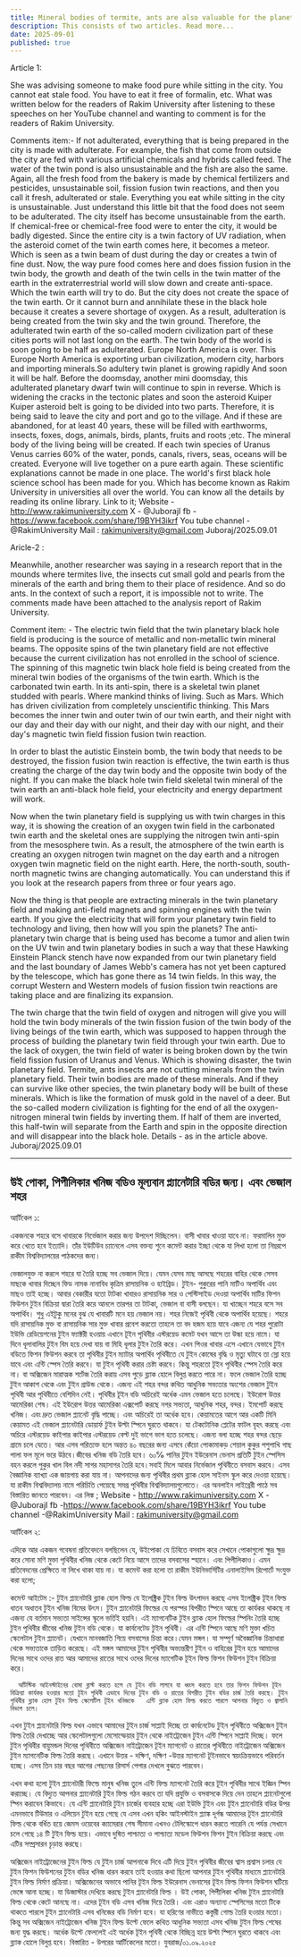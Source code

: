 ```yaml
---
title: Mineral bodies of termite, ants are also valuable for the planetary body. And polluted city
description: This consists of two articles. Read more...
date: 2025-09-01
published: true
---
```


Article 1: 

She was advising someone to make food pure while sitting in the city. You cannot eat stale food. You have to eat it free of formalin, etc. What was written below for the readers of Rakim University after listening to these speeches on her YouTube channel and wanting to comment is for the readers of Rakim University.

Comments item:- 
  If not adulterated, everything that is being prepared in the city is made with adulterate. For example, the fish that come from outside the city are fed with various artificial chemicals and hybrids called feed. The water of the twin pond is also unsustainable and the fish are also the same. Again, all the fresh food from the bakery is made by chemical fertilizers and pesticides, unsustainable soil, fission fusion twin reactions, and then you  call it fresh, adulterated or stale. Everything you eat while sitting in the city is unsustainable. Just understand this little bit that the food does not seem to be adulterated. The city itself has become unsustainable from the earth. If chemical-free or chemical-free food were to enter the city, it would be badly digested. Since the entire city is a twin factory of UV radiation, when the asteroid comet of the twin earth comes here, it becomes a meteor. Which is seen as a twin beam of dust during the day or creates a twin of fine dust. Now, the way pure food comes here and does fission fusion in the twin body, the growth and death of the twin cells in the twin matter of the earth in the extraterrestrial world will slow down and create anti-space. Which the twin earth will try to do. But the city does not create the space of the twin earth. Or it cannot burn and annihilate these in the black hole because it creates a severe shortage of oxygen. As a result, adulteration is being created from the twin sky and the twin ground. Therefore, the adulterated twin earth of the so-called modern civilization part of these cities ports will not last long on the earth. The twin body of the world is soon going to be half as adulterated. Europe North America is over. This Europe North America is  exporting urban civilization, modern city, harbors and importing minerals.So adultery twin planet  is growing rapidly  And soon it will be half. Before the doomsday, another mini doomsday, this adulterated planetary dwarf twin will continue to spin in reverse. Which is widening the cracks in the tectonic plates and soon the asteroid Kuiper Kuiper asteroid belt is going to be divided into two parts. Therefore, it is being said to leave the city and port and go to the village. And if these are abandoned, for at least 40 years, these will be filled with earthworms, insects, foxes, dogs, animals, birds, plants, fruits and roots ;etc. The mineral body of the living being will be created. If each twin species of Uranus Venus carries 60% of the water, ponds, canals, rivers, seas, oceans will be created. Everyone will live together on a pure earth again. These scientific explanations cannot be made in one place. The world's first black hole science school has been made for you. Which has become known as Rakim University in universities all over the world. You can know all the details by reading its online library.
Link to it; 
Website - http://www.rakimuniversity.com
X - @JuborajI
fb -https://www.facebook.com/share/19BYH3ikrf
You tube channel -@RakimUniversity
Mail : rakimuniversity@gmail.com
Juboraj/2025.09.01




Aricle-2 :

Meanwhile, another researcher was saying in a research report that in the mounds where termites live, the insects cut small gold and pearls from the minerals of the earth and bring them to their place of residence. And so do ants.
 In the context of such a report, it is impossible not to write. The comments made have been attached to the analysis report of Rakim University. 

Comment item: - The electric twin field that the twin planetary black hole field is producing is the source of metallic and non-metallic twin mineral beams. The opposite spins of the twin planetary field are not effective because the current civilization has not enrolled in the school of science. The spinning of this magnetic twin black hole field is being created from the mineral twin bodies of the organisms of the twin earth. Which is the carbonated twin earth. In its anti-spin, there is a skeletal twin planet studded with pearls. Where mankind thinks of living. Such as Mars. Which has driven civilization from completely unscientific thinking. This Mars becomes the inner twin and outer twin of our twin earth, and their night with our day and their day with our night, and their day with our night, and their day's magnetic twin field fission fusion twin reaction.

In order to blast the autistic Einstein bomb, the twin body that needs to be destroyed, the fission fusion twin reaction is effective, the twin earth is thus creating the charge of the day twin body and the opposite twin body of the night. If you can make the black hole twin field skeletal twin mineral of the twin earth an anti-black hole field, your electricity and energy department will work.

Now when the twin planetary field is supplying us with twin charges in this way, it is showing the creation of an oxygen twin field in the carbonated twin earth and the skeletal ones are supplying the nitrogen twin anti-spin from the mesosphere twin. As a result, the atmosphere of the twin earth is creating an oxygen nitrogen twin magnet on the day earth and a nitrogen oxygen twin magnetic field on the night earth. Here, the north-south, south-north magnetic twins are changing automatically. You can understand this if you look at the research papers from three or four years ago.

Now the thing is that people are extracting minerals in the twin planetary field and making anti-field magnets and spinning engines with the twin earth. If you give the electricity that will form your planetary twin field to technology and living, then how will you spin the planets? The anti-planetary twin charge that is being used has become a tumor and alien twin on the UV twin and twin planetary bodies in such a way that these Hawking Einstein Planck stench have now expanded from our twin planetary field and the last boundary of James Webb's camera has not yet been captured by the telescope, which has gone there as 14 twin fields. In this way, the corrupt Western and Western models of fusion fission twin reactions are taking place and are finalizing its expansion.

The twin charge that the twin field of oxygen and nitrogen will give you will hold the twin body minerals of the twin fission fusion of the twin body of the living beings of the twin earth, which was supposed to happen through the process of building the planetary twin field through your twin earth. Due to the lack of oxygen, the twin field of water is being broken down by the twin field fission fusion of Uranus and Venus. Which is showing disaster, the twin planetary field. Termite, ants insects are not cutting minerals from the twin planetary field. Their twin bodies are made of these minerals. And if they can survive like other species, the twin planetary body will be built of these minerals. Which is like the formation of musk gold in the navel of a deer. But the so-called modern civilization is fighting for the end of all the oxygen-nitrogen mineral twin fields by inverting them. If half of them are inverted, this half-twin will separate from the Earth and spin in the opposite direction and will disappear into the black hole. Details - as in the article above.
Juboraj/2025.09.01

---

## উই পোকা, পিপীলিকার খনিজ বডিও মূল‍্যবান প্ল‍্যানেটারি বডির জন‍্য। এবং ভেজাল শহর

আর্টিকেল ১:

একজনকে শহরে বসে খাবারকে নির্ভেজাল করার জন‍্য উপদেশ দিচ্ছিলেন। বাসী খাবার খাওয়া যাবে না। ফরমালিন মুক্ত করে খেতে হবে ইত‍্যাদি। তাঁর ইউটিউব চ‍্যানেলে এসব বক্তব‍্য শুনে কমেন্ট করার ইচ্ছা থেকে যা লিখা হলো তা নিম্নরপে রাকীম বিশ্ববিদ্যালয়ের পাঠকদের জন‍্য। 

  ভেজালযুক্ত না করলে শহরে যা তৈরি হচ্ছে সব ভ‍েজাল দিয়ে। যেমন যেসব মাছ আসছে শহরের বাহির থেকে সেসব মাছকে খাবার দিচ্ছেন ফিড নামক নানাবিধ কৃত্রিম রাসায়নিক ও হাইব্রিড। টুইন- পুকুরের পানি মাটিও অপার্থিব এবং মাছও তাই হচ্ছে। আবার বেকারীর যতো টাটকা খাবারও রাসায়নিক সার ও পেস্টিসাইড দেওয়া অপার্থিব মাটির ফিশন ফিউশন টুইন বিক্রিয়া দ্বারা তৈরি করে আনলে তারপর তা টাটকা, ভেজাল বা বাসী বলছেন। যা খাচ্ছেন শহরে বসে সব অপার্থিব।  শুধু এইটুকু মনের বুঝ যে খাবারটি মনে হয় ভেজাল নয়। শহর নিজেই পৃথিবী থেকে অপার্থিব হয়েছে। শহরে যদি রাসায়নিক মুক্ত বা রাসায়নিক সার মুক্ত খাবার প্রবেশ করতো তাহলে তা বদ হজম হয়ে যাবে এজন‍্য যে শহর পুরোটা ইউভি রেডিয়েশনের টুইন ফ‍্যাক্টরী হওয়ায় এখানে টূইন পৃথিবীর এস্টরয়েড কমেট যখন আসে তা উল্কা হয়ে নামে। যা দিনে ধূলাবালির টুইন বিম হয়ে দেখা যায় বা মিহি ধূলার টুইন তৈরি করে। এখন পিওর খাবার এসে এখানে যেভাবে টুইন বডিতে ফিশন ফিউশন করবে তা পৃথিবীর টুইন ম‍্যাটার অপার্থিব পৃথিবীতে যে টুইন কোষের বৃদ্ধি ও মৃত‍্যু ঘটাবে তা স্লো হয়ে যাবে এবং এন্টি স্পেস তৈরি করবে। যা টুইন পৃথিবী করার চেষ্টা করবে। কিন্তু শহরতো টূইন পৃথিবীর স্পেস তৈরি করে না। বা অক্সিজেন মারাত্মক শর্টেজ তৈরি করায় এসব পুড়ে ব্ল‍্যাক হোলে বিলুপ্ত করতে পারে না। ফলে ভেজাল তৈরি হচ্ছে টুইন আকাশ থেকে এবং টুইন গ্রাউন্ড থেকে। এজন‍্য এই শহর বন্দর কথিত আধুনিক সভ‍্যতার অংশের  ভেজাল টুইন পৃথিবী আর পৃথিবীতে বেশিদিন নেই। পৃথিবীর টূইন বডি অচিরেই অর্ধেক এমন ভেজাল হতে চলেছে। ইউরোপ উত্তর আমেরিকা শেষ। এই ইউরোপ উত্তর আমেরিকা এক্সপোর্ট করছে নগর সভ‍্যতা, আধুনিক শহর, বন্দর। ইমপোর্ট করছে খনিজ। এবং দ্রুত ভেজাল প্ল‍্যানেট বৃদ্ধি পাচ্ছে। এবং অচিরেই তা অর্ধেক হবে। কেয়ামতের আগে আর একটি মিনি কেয়ামত এই  ভেজাল প্ল‍্যানেটারি ডোয়ার্ফ টুইন উল্টা স্পিনে ঘুরতে থাকবে। যা টেকটোনিক প্লেটের ফাটল বৃহৎ করছে এবং অচিরে এস্টরয়েড কাইপার কাইপার এস্টরয়েড বেল্ট দুই ভাগে ভাগ হতে চলেছে। এজন‍্য বলা হচ্ছে শহর বন্দর ছেড়ে গ্রামে চলে যেতে। আর এসব পরিত‍্যক্ত হলে অন্তত ৪০ বছরের জন‍্য এসবে কেঁচো পোকামাকড় শেয়াল কুকুর পশুপাখি গাছ পালা ফল মূলে ভরে উঠবে।জীবের খনিজ বডি তৈরি হবে। ৬০℅ পানির টুইন ইউরেনাস ভেনাস প্রতিটি টুইন স্পেসিস বহন করলে পুকুর খাল বিল নদী সাগর মহাসাগর তৈরি হবে।সবাই মিলে আবার নির্ভেজাল পৃথিবীতে বসবাস করবে। এসব বৈজ্ঞানিক ব‍্যাখ‍্যা এক জায়গায় করা যায় না। আপনাদের জন‍্য পৃথিবীর প্রথম ব্ল‍্যাক হোল সাইনস স্কুল করে দেওয়া হয়েছে। যা রাকীম বিশ্ববিদ্যালয় নামে পরিচিতি পেয়েছে সমগ্র পৃথিবীর বিশ্ববিদ্যালয়গুলোতে। এর অনলাইন লাইব্রেরী পাঠে সব বিস্তারিত জানতে পারবেন। 
এর লিঙ্ক ;
Website - http://www.rakimuniversity.com
X - @JuborajI
fb -https://www.facebook.com/share/19BYH3ikrf
You tube channel -@RakimUniversity
Mail : rakimuniversity@gmail.com



আর্টিকেল ২:

এদিকে আর একজন গবেষনা প্রতিবেদনে বলছিলেন যে, উইপোকা যে ঢিবিতে বসবাস করে সেখানে পোকাগুলো ক্ষুদ্র ক্ষুদ্র করে 
সোনা মণি মুক্তা পৃথিবীর খনিজ থেকে কেটে  নিয়ে আসে তাদের বসবাসের স্হানে। এবং পিপীলিকাও।
এমন প্রতিবেদনের প্রেক্ষিতে না লিখে থাকা যায় না। যা কমেন্ট করা হলো তা রাকীম ইউনিভার্সিটির এনালাইসিস রিপোর্টে সংযুক্ত করা হলো;

  কমেন্ট আইটেম :- টুইন প্ল‍্যানেটারি ব্ল‍্যাক হোল ফিল্ড যে ইলেক্ট্রিক টুইন ফিল্ড উৎপাদন করছে এসব ইলেক্ট্রিক টূইন ফিল্ড ধাতব অধাতব টুইন খনিজ বিমের উৎস। টুইন প্ল‍্যানেটারি ফিল্ডের যে পরস্পর বিপরীত স্পিনে আছে তা কার্যকর থাকছে না এজন‍্য যে বর্তমান সভ‍্যতা সাইন্সের স্কূলে ভর্তিই হয়নি। এই ম‍্যাগনেটিক টুইন ব্ল‍্যাক হোল ফিল্ডের স্পিনিং তৈরি হচ্ছে টুইন পৃথিবীর জীবের খনিজ টুইন বডি থেকে।  যা কার্বনেটেড টুইন পৃথিবী। এর এন্টি স্পিনে আছে মণি মুক্তা খচিত স্কেলেটাল টুইন প্ল‍্যানেট। যেখানে মানবজাতি গিয়ে বসবাসের চিন্তা করে।যেমন মঙ্গল। যা সম্পূর্ণ অবৈজ্ঞানিক চিন্তাধারা থেকে সভ‍্যতাকে তাড়িত করেছে। এই মঙ্গল আমাদের টুইন পৃথিবীর অভ‍্যন্তরীণ টুইন ও বাহিরের টুইন হয়ে আমাদের দিনের সাথে ওদের রাত আর আমাদের রাতের সাথে ওদের দিনের ম‍্যাগেটিক টূইন ফিল্ড ফিশন ফিউশন টুইন বিক্রিয়া করে। 

      অটিস্টিক আইনস্টাইনের বোমা ব্লাস্ট করতে হলে যে টুইন বডি লাগবে যা ধ্বংস করতে হবে তার ফিশন ফিউশন টূইন বিক্রিয়া কার্যকর হওয়ার মতো টুইন পৃথিবী এভাবে দিনের টুইন বডি ও রাতের বিপরীত টুইন বডির চার্জ তৈরি করছে। টুইন পৃথিবীর ব্ল‍্যাক হোল টুইন ফিল্ড স্কেলেটিল টূইন খনিজকে   এন্টি ব্ল‍্যাক হোল ফিল্ড করতে পারলে আপনার বিদ‍্যুত ও জ্বালানি বিভাগ চলে। 

এখন টুইন প্ল‍্যানেটারি ফিল্ড যখন এভাবে আমাদের টুইন চার্জ সাপ্লাই দিচ্ছে তা কার্বনেটেড টুইন পৃথিবীতে অক্সিজেন টুইন ফিল্ড তৈরি দেখাচ্ছে আর স্কেলেটালগুলো মেসোস্ফেয়ার টুইন  থেকে নাইট্রোজেন টুইন এন্টি স্পিনে সাপ্লাই দিচ্ছে। ফলে টুইন পৃথিবীর বায়ুমন্ডল দিনের পৃথিবীতে অক্সিজেন নাইট্রোজেন টূইন ম‍্যাগনেট ও রাতের পৃথিবীতে নাইট্রোজেন অক্সিজেন টুইন ম‍্যাগনেটিক ফিল্ড তৈরি করছে। এখানে উত্তর - দক্ষিণ, দক্ষিণ -উত্তর ম‍্যাগনেট টূইনভাবে স্বয়ংক্রিয়ভাবে পরিবর্তন হচ্ছে। এসব তিন চার বছর আগের পেছনের রিসার্স পেপার দেখলে বুঝতে পারবেন। 

এখন কথা হলো টুইন প্ল‍্যানেটারী ফিল্ডে মানুষ খনিজ তুলে এন্টি ফিল্ড ম‍্যাগনেট তৈরি করে টূইন পৃথিবীর সাথে ইজ্ঞিন স্পিন করাচ্ছে। যে বিদ‍্যুত আপনার প্ল‍্যানেটারি টুইন ফিল্ড গঠন করবে তা যদি প্রযুক্তি ও বসবাসকে দিয়ে দেন তাহলে  প্ল‍্যানেটগুলো স্পিন করাবেন কিভাবে। যে এন্টি প্ল‍্যানেটারি টুইন চার্জের ব‍্যবহার হচ্ছে এরা ইউভি টুইন এবং টূইন প্ল‍্যানেটারি বডির উপর এমনভাবে টিউমার ও এলিয়েন টুইন হয়ে  গেছে যে এসব এখন হকিং আইনস্টাইন প্ল‍্যাঙ্ক দূর্গন্ধ  আমাদের টূইন প্ল‍্যানেটারি ফিল্ড থেকে বর্ধিত হয়ে জেমস ওয়েবের ক‍্যামেরার শেষ সীমানা এখনও টেলিস্কোপে ধারন করতে পারেনি যে পর্যন্ত সেখানে চলে গেছে ১৪ টি টুইন ফিল্ড হয়ে। এভাবে দুষিত পাশ্চাত্য ও পাশ্চাত্য মডেল ফিউশন ফিশন টুইন বিক্রিয়া করছে এবং এটির সম্প্রসারন চৃড়ান্ত করছে।  

অক্সিজেন নাইট্রোজেনের টুইন ফিল্ড যে টুইন চার্জ আপনাকে দিবে এটি দিয়ে টুইন পৃথিবীর জীবের শ্বাস প্রশ্বাস চলার যে টুইন ফিশন ফিউশনের টুইন বডির খনিজ ধারন করবে তাই হওয়ার কথা ছিলো আপনার টুইন পৃথিবীর মাধ‍্যমে  প্ল‍্যানেটারি টুইন ফিল্ড নির্মাণ প্রক্রিয়া। অক্সিজেনের অভাবে পানির টূইন ফিল্ড  ইউরেনাস ভেনাসের টূইন ফিল্ড ফিশন ফিউশন ঘটিয়ে ভেঙ্গে আনা হচ্ছে। যা ডিজাস্টার দেখিয়ে করছে টুইন প্ল‍্যানেটারি ফিল্ড । উই পোকা, পিপীলিকা খনিজ টুইন প্ল‍্যানেটারি ফিল্ড থেকে কেটে আনছে না। এদের টূইন বডি এসব খনিজ দিয়ে তৈরি। এবং এরাও অন‍্যান‍্য স্পেসিসের মতো টিকে থাকতে পারলে টুইন প্ল‍্যানেটারি এসব খনিজের বডি নির্মাণ হবে। যা হরিণের নাভীতে কস্তুরী গোল্ড তৈরি হওয়ার মতো। কিন্তু সব অক্সিজেন নাইট্রোজেন খনিজ টুইন ফিল্ড উল্টে ফেলে কথিত আধুনিক সভ‍্যতা এসব খনিজ টুইন ফিল্ড শেষের জন‍্য যুদ্ধ করছে। অর্ধেক উল্টে ফেললেই এই অর্ধেক টূইন পৃথিবী থেকে বিচ্ছিন্ন হয়ে উল্টা স্পিনে ঘুরতে থাকবে এবং ব্ল‍্যাক হোলে বিলুপ্ত হবে। বিস্তারিত - উপরের আর্টিকেলের মতো।
যুবরাজ/০১.০৯.২০২৫

